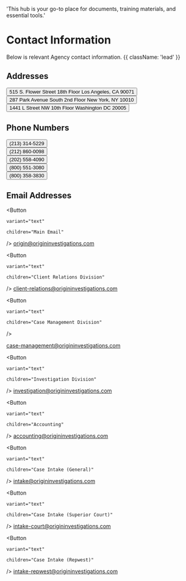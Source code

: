   'This hub is your go-to place for documents, training materials, and essential tools.'

# Contact Information

Below is relevant Agency contact information. {{ className: 'lead' }}

## Addresses

<div className="not-prose">  
<Button
    variant="text"
    children="Los Angeles"
  />
515 S. Flower Street 18th Floor
Los Angeles, CA 90071
</div>

<div className="not-prose">  
<Button
    variant="text"
    children="New York"
  />
287 Park Avenue South 2nd Floor
New York, NY 10010
</div>

<div className="not-prose">  
<Button
    variant="text"
    children="Washington DC"
  />
1441 L Street NW 10th Floor
Washington DC 20005
</div>

## Phone Numbers

<div className="not-prose">
  <Button
    variant="text"
    children="Main Number (Los Angeles)"
  />
(213) 314-5229
</div>
<div className="not-prose">
  <Button
    variant="text"
    children="Main Number (New York)"
  />
(212) 860-0098
</div>
<div className="not-prose">
  <Button
    variant="text"
    children="Main Number (Washington DC)"
  />
(202) 558-4090
</div>
<div className="not-prose">
  <Button
    variant="text"
    children="Main Number (Toll-Free)"
  />
(800) 551-3080
</div>
<div className="not-prose">
  <Button
    variant="text"
    children="In-Custody Number (Collect Calls)"
  />
(800) 358-3830
</div>

## Email Addresses
<div className="not-prose">

  <Button
  
    variant="text"

    children="Main Email"
  />
origin@origininvestigations.com
</div>
<div className="not-prose">
 
  <Button

    variant="text"

    children="Client Relations Division"
  />
client-relations@origininvestigations.com
</div>
<div className="not-prose">

  <Button

    variant="text"
  
    children="Case Management Division"
  />

case-management@origininvestigations.com
</div>
<div className="not-prose">

  <Button
  
    variant="text"

    children="Investigation Division"
  />
investigation@origininvestigations.com
</div>
<div className="not-prose">

  <Button
   
    variant="text"

    children="Accounting"
  />
accounting@origininvestigations.com
</div>
<div className="not-prose">

  <Button
  
    variant="text"

    children="Case Intake (General)"
  />
intake@origininvestigations.com
</div>
<div className="not-prose">

  <Button
  
    variant="text"

    children="Case Intake (Superior Court)"
  />
intake-court@origininvestigations.com
</div>
<div className="not-prose">

  <Button
  
    variant="text"

    children="Case Intake (Repwest)"
  />
intake-repwest@origininvestigations.com
</div>
